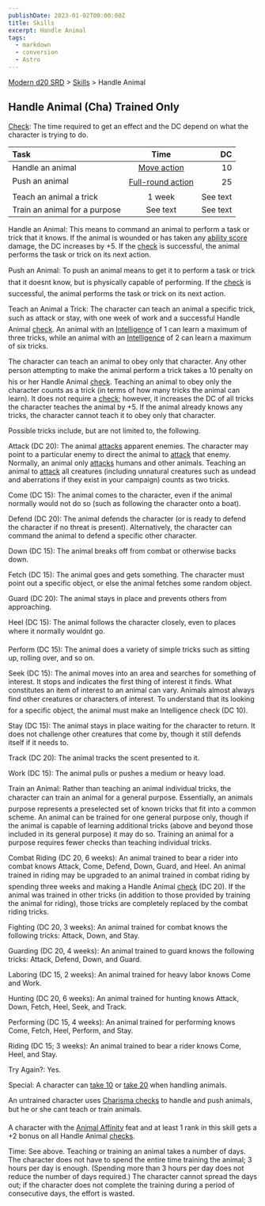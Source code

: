 ```yaml
---
publishDate: 2023-01-02T00:00:00Z
title: Skills
excerpt: Handle Animal
tags:
  - markdown
  - conversion
  - Astro
---
```


[Modern d20 SRD](/#modernD20) > [Skills](modern-d20-srd-skills-index) > Handle Animal

## Handle Animal (Cha) Trained Only

[Check](modern-d20-srd-skills-skill-basics-php#skill-check-index): The time required to get an effect and the DC depend on what the character is trying to do.

| Task                          |                             Time                              |       DC |
| :---------------------------- | :-----------------------------------------------------------: | -------: |
| Handle an animal              |       [Move action](modern-d20-srd-combat-move-actions)       |       10 |
| Push an animal                | [Full-round action](modern-d20-srd-combat-full-round-actions) |       25 |
| Teach an animal a trick       |                            1 week                             | See text |
| Train an animal for a purpose |                           See text                            | See text |

Handle an Animal: This means to command an animal to perform a task or trick that it knows. If the animal is wounded or has taken any [ability score](modern-d20-srd-basics-ability-scores) damage, the DC increases by +5. If the [check](modern-d20-srd-skills-skill-basics-php#skill-check-index) is successful, the animal performs the task or trick on its next action.

Push an Animal: To push an animal means to get it to perform a task or trick that it doesnt know, but is physically capable of performing. If the [check](modern-d20-srd-skills-skill-basics-php#skill-check-index) is successful, the animal performs the task or trick on its next action.

Teach an Animal a Trick: The character can teach an animal a specific trick, such as attack or stay, with one week of work and a successful Handle Animal [check](modern-d20-srd-skills-skill-basics-php#skill-check-index). An animal with an [Intelligence](modern-d20-srd-basics-ability-scores) of 1 can learn a maximum of three tricks, while an animal with an [Intelligence](modern-d20-srd-basics-ability-scores) of 2 can learn a maximum of six tricks.

The character can teach an animal to obey only that character. Any other person attempting to make the animal perform a trick takes a 10 penalty on his or her Handle Animal [check](modern-d20-srd-skills-skill-basics-php#skill-check-index). Teaching an animal to obey only the character counts as a trick (in terms of how many tricks the animal can learn). It does not require a [check](modern-d20-srd-skills-skill-basics-php#skill-check-index); however, it increases the DC of all tricks the character teaches the animal by +5. If the animal already knows any tricks, the character cannot teach it to obey only that character.

Possible tricks include, but are not limited to, the following.

Attack (DC 20): The animal [attacks](modern-d20-srd-combat-attack-roll) apparent enemies. The character may point to a particular enemy to direct the animal to [attack](modern-d20-srd-combat-attack-roll) that enemy. Normally, an animal only [attacks](modern-d20-srd-combat-attack-roll) humans and other animals. Teaching an animal to [attack](modern-d20-srd-combat-attack-roll) all creatures (including unnatural creatures such as undead and aberrations if they exist in your campaign) counts as two tricks.

Come (DC 15): The animal comes to the character, even if the animal normally would not do so (such as following the character onto a boat).

Defend (DC 20): The animal defends the character (or is ready to defend the character if no threat is present). Alternatively, the character can command the animal to defend a specific other character.

Down (DC 15): The animal breaks off from combat or otherwise backs down.

Fetch (DC 15): The animal goes and gets something. The character must point out a specific object, or else the animal fetches some random object.

Guard (DC 20): The animal stays in place and prevents others from approaching.

Heel (DC 15): The animal follows the character closely, even to places where it normally wouldnt go.

Perform (DC 15): The animal does a variety of simple tricks such as sitting up, rolling over, and so on.

Seek (DC 15): The animal moves into an area and searches for something of interest. It stops and indicates the first thing of interest it finds. What constitutes an item of interest to an animal can vary. Animals almost always find other creatures or characters of interest. To understand that its looking for a specific object, the animal must make an Intelligence check (DC 10).

Stay (DC 15): The animal stays in place waiting for the character to return. It does not challenge other creatures that come by, though it still defends itself if it needs to.

Track (DC 20): The animal tracks the scent presented to it.

Work (DC 15): The animal pulls or pushes a medium or heavy load.

Train an Animal: Rather than teaching an animal individual tricks, the character can train an animal for a general purpose. Essentially, an animals purpose represents a preselected set of known tricks that fit into a common scheme. An animal can be trained for one general purpose only, though if the animal is capable of learning additional tricks (above and beyond those included in its general purpose) it may do so. Training an animal for a purpose requires fewer checks than teaching individual tricks.

Combat Riding (DC 20, 6 weeks): An animal trained to bear a rider into combat knows Attack, Come, Defend, Down, Guard, and Heel. An animal trained in riding may be upgraded to an animal trained in combat riding by spending three weeks and making a Handle Animal [check](modern-d20-srd-skills-skill-basics-php#skill-check-index) (DC 20). If the animal was trained in other tricks (in addition to those provided by training the animal for riding), those tricks are completely replaced by the combat riding tricks.

Fighting (DC 20, 3 weeks): An animal trained for combat knows the following tricks: Attack, Down, and Stay.

Guarding (DC 20, 4 weeks): An animal trained to guard knows the following tricks: Attack, Defend, Down, and Guard.

Laboring (DC 15, 2 weeks): An animal trained for heavy labor knows Come and Work.

Hunting (DC 20, 6 weeks): An animal trained for hunting knows Attack, Down, Fetch, Heel, Seek, and Track.

Performing (DC 15, 4 weeks): An animal trained for performing knows Come, Fetch,
Heel, Perform, and Stay.

Riding (DC 15; 3 weeks): An animal trained to bear a rider knows Come, Heel, and Stay.

Try Again?: Yes.

Special: A character can [take 10](modern-d20-srd-skills-skill-basics-php#take10-index) or [take 20](modern-d20-srd-skills-skill-basics-php#take20-index) when handling animals.

An untrained character uses [Charisma checks](modern-d20-srd-skills-skill-basics) to handle and push animals, but he or she cant teach or train animals.

A character with the [Animal Affinity](modern-d20-srd-feats-animal-affinity) feat and at least 1 rank in this skill gets a +2 bonus on all Handle Animal [checks](modern-d20-srd-skills-skill-basics-php#skill-check-index).

Time: See above. Teaching or training an animal takes a number of days. The character does not have to spend the entire time training the animal; 3 hours per day is enough. (Spending more than 3 hours per day does not reduce the number of days required.) The character cannot spread the days out; if the character does not complete the training during a period of consecutive days, the effort is wasted.
